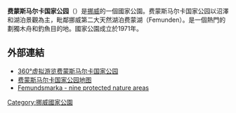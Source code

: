 {{unreferenced|time=2016-02-23T03:28:28+00:00}}
{{Infobox Protected area 
| name            = 费蒙斯马尔卡国家公园
| alt_name        = Femundsmarka nasjonalpark
| iucn_category   = II
| photo           = 
| photo_width     = 
| map             = Engerdal_Femunden.jpg
| photo_caption   = 
| location        = {{NOR}}[[内陆郡|内陆郡]]与[[特伦德拉格郡|特伦德拉格郡]]
| nearest_city    = [[勒羅斯|勒羅斯]]
| coords          = {{coord|62|13|N|12|7|E|region:NO|display=inline,title}}
| area            = {{convert|573|km2|abbr=on}}
| established     = 1971年
| visitation_num  = 
| visitation_year = 
| governing_body  = 
}}
'''费蒙斯马尔卡国家公园'''（{{lang-no|Femundsmarka nasjonalpark}}）是[[挪威|挪威]]的一個國家公園。费蒙斯马尔卡国家公园以沼澤和湖泊景觀為主，毗鄰挪威第二大天然湖泊费蒙湖（Femunden）。是一個熱門的劃獨木舟和釣魚目的地。國家公園成立於1971年。
==外部連結==
* [http://www.panoramafactory.at/femund/index.html 360°虚拟游览费蒙斯马尔卡国家公园] {{Wayback|url=http://www.panoramafactory.at/femund/index.html |date=20160304084925 }}
* [http://www.dirnat.no/multimedia.ap?id=31408 费蒙斯马尔卡国家公园地图]{{dead link|date=十月 2017 |bot=InternetArchiveBot }}
* [https://web.archive.org/web/20160303215142/http://www.grenselandet.no/en/nine-protected-nature-areas/femundsmarka Femundsmarka - nine protected nature areas]

[[Category:挪威國家公園|Category:挪威國家公園]]